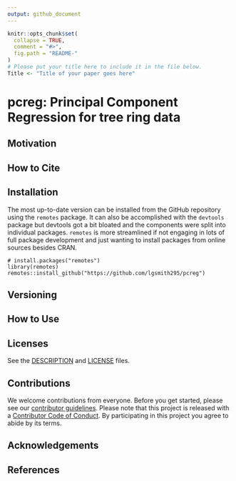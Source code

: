 ```yaml
---
output: github_document
---
```


<!-- README.md is generated from README.Rmd. Please edit that file -->

```r
knitr::opts_chunk$set(
  collapse = TRUE,
  comment = "#>",
  fig.path = "README-"
)
# Please put your title here to include it in the file below.
Title <- "Title of your paper goes here"
```

# pcreg: Principal Component Regression for tree ring data

## Motivation

## How to Cite

## Installation

The most up-to-date version can be installed from the GitHub repository using the `remotes` package. It can also be accomplished with the `devtools` package but devtools got a bit bloated and the components were split into individual packages. `remotes` is more streamlined if not engaging in lots of full package development and just wanting to install packages from online sources besides CRAN.

```
# install.packages("remotes")
library(remotes)
remotes::install_github("https://github.com/lgsmith295/pcreg")
```

## Versioning

## How to Use

## Licenses

See the [DESCRIPTION](DESCRIPTION) and [LICENSE](LICENSE) files.

## Contributions

We welcome contributions from everyone. Before you get started, please see our [contributor guidelines](CONTRIBUTING.md). Please note that this project is released with a [Contributor Code of Conduct](CONDUCT.md). By participating in this project you agree to abide by its terms.

## Acknowledgements

## References

